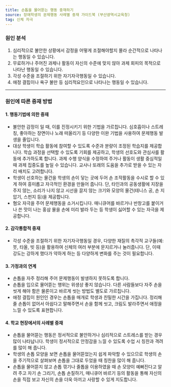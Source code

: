```yaml
---
title: 손톱을 물어뜯는 행동 중재하기
source: 장애학생의 문제행동 사례별 중재 가이드북 (부산광역시교육청)
tag: 신체 자극
---
```


### 원인 분석

1. 심리적으로 불안한 상황에서 감정을 어떻게 조절해야할지 몰라 순간적으로 나타나는 행동일 수 있습니다.
2. 무료하거나 주어진 과제나 활동이 자신의 수준에 맞지 않아 과제 회피의 목적으로 나타난 행동일 수 있습니다.
3. 각성 수준을 조절하기 위한 자기자극행동일 수 있습니다.
4. 애정 결핍이나 욕구 불만 등 심리적요인으로 나타나는 행동일 수 있습니다.

---

### 원인에 따른 중재 방법

#### 1. 행동기법에 의한 중재

- 불안한 감정이 일 때, 이를 진정시키기 위한 기법을 가르칩니다. 심호흡이나 스트레칭, 좋아하는 장면이나 노래 떠올리기 등 다양한 이완 기법을 사용하여 문제행동 발생을 줄입니다.
- 대상 학생이 학습 활동에 참여할 수 있도록 수준과 분량이 조정된 학습지를 제공합니다. 학습 과정을 선택할 수 있도록 기회를 제공하고, 학생의 선호도와 관심사를 활동에 추가하도록 합니다. 과제 수행 양식을 수정하여 주거나 활동이 생활 중심적일 때 과제 집중도를 높일 수 있습니다. 교사나 또래의 도움을 추가로 받을 수 있는 자리 배치도 고려합니다.
- 학생이 선호하는 물건을 학생의 손이 닿는 곳에 두어 손 조작활동을 수시로 할 수 있게 하여 흥미롭고 자극적인 환경을 만들어 줍니다. 단, 타인과의 공동생활에 지장을 주지 않는, 소리가 나지 않고 시선을 끌지 않는 크기와 모양의 물건(테니스 공, 손 지압기, 스펀지 등)을 제공합니다.
- 혐오 자극을 주어 문제행동을 소거시킵니다. 매니큐어를 바르거나 반창고를 붙이거나 쓴 맛이 나는 홍삼 물을 손에 미리 발라 두는 등 학생이 싫어할 수 있는 자극을 제공합니다.

#### 2. 감각통합적 중재

- 각성 수준을 조절하기 위한 자기자극행동일 경우, 다양한 재질의 촉각적 교구들(예: 붓, 타올, 빗 등)을 활용하여 신체의 여러 부분에 문지르거나 눌러줍니다. 단, 이때 강도는 강하게 했다가 약하게 하는 등 다양하게 변화를 주는 것이 필요합니다.

#### 3. 가정과의 연계

- 손톱을 자주 정리해 주어 문제행동이 발생하지 못하도록 합니다.
- 손톱을 입으로 물어뜯는 행위는 위생상 좋지 않습니다. 다른 사람들보다 자주 손을 씻게 해야 함은 물론이고 바르게 씻는 방법도 별도로 가르칩니다.
- 애정 결핍이 원인인 경우는 손톱을 매개로 학생과 친밀한 시간을 가집니다. 정리해줄 손톱이 없어서 아쉽다고 말해주면서 손을 함께 씻고, 크림도 발라주면서 애정을 느낄 수 있도록 표현합니다.

#### 4. 학교 현장에서의 사례별 중재

- 손톱을 물어뜯는 행동은 정서적으로 불안하거나 심리적으로 스트레스를 받는 경우 많이 나타납니다. 학생이 정서적으로 안정감을 느낄 수 있도록 수업 시 칭찬과 격려를 많이 해 줍니다.
- 학생의 손톱 모양을 보면 손톱을 물어뜯었는지 쉽게 파악할 수 있으므로 학생의 손을 주기적으로 살펴보며 손톱을 그대로 두었을 때 칭찬을 많이 해 줍니다.
- 손톱을 물어뜯지 않고 손톱 깎기나 줄톱을 이용하였을 때 손 모양이 예뻐진다고 알려 주고 자기 손 그리기, 손톱 손질하기, 매니큐어 바르기 등의 활동을 통해 자신의 손을 직접 보고 자신의 손을 더욱 아끼고 사랑할 수 있게 지도합니다.
